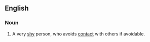 ==English==

===Noun===
{{en-noun|head=[[shrinking]] [[violet]]}}

# {{context|idiomatic|lang=en}} A very [[shy]] person, who avoids [[contact]] with others if avoidable.
